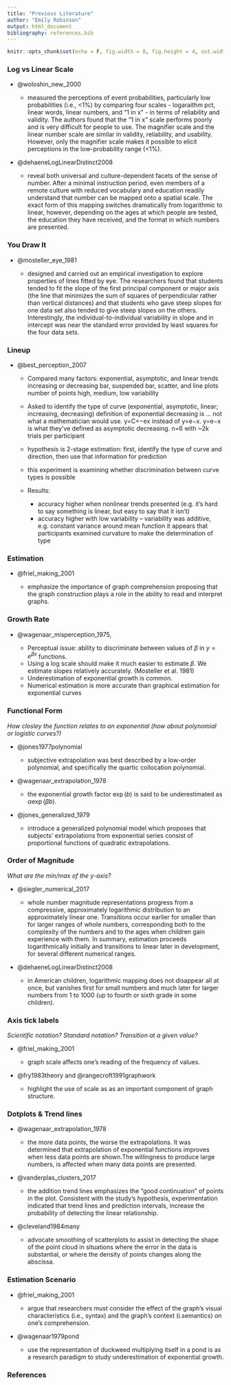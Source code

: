 ```yaml
---
title: "Previous Literature"
author: "Emily Robinson"
output: html_document
bibliography: references.bib
---
```


```r
knitr::opts_chunk$set(echo = F, fig.width = 8, fig.height = 4, out.width = "100%", dpi = 300, message = F)
```

### Log vs Linear Scale

- @woloshin_new_2000 

    - measured the perceptions of event probabilities, particularly low probabilities (i.e., <1%) by comparing four scales - logaraithm pct, linear words, linear numbers, and "1 in x" - in terms of reliability and validity. The authors found that the "1 in x" scale performs poorly and is very difficult for people to use. The magnifier scale and the linear number scale are similar in validity, reliability, and usability. However, only the magnifier scale makes it possible to elicit perceptions in the low-probability range (<1%).

- @dehaeneLogLinearDistinct2008 

    - reveal both universal and culture-dependent facets of the sense of number. After a minimal instruction period, even members of a remote culture with reduced vocabulary and education readily understand that number can be mapped onto a spatial scale. The exact form of this mapping switches dramatically from logarithmic to linear, however, depending on the ages at which people are tested, the education they have received, and the format in which numbers are presented.

### You Draw It
- @mosteller_eye_1981 

    - designed and carried out an empirical investigation to explore properties of lines fitted by eye. The researchers found that students tended to fit the slope of the first principal component or major axis (the line that minimizes the sum of squares of perpendicular rather than vertical distances) and that students who gave steep slopes for one data set also tended to give steep slopes on the others. Interestingly, the individual-to-individual variability in slope and in intercept was near the standard error provided by least squares for the four data sets.

### Lineup

- @best_perception_2007

    - Compared many factors: exponential, asymptotic, and linear trends increasing or decreasing bar, suspended bar, scatter, and line plots number of points high, medium, low variability

    - Asked to identify the type of curve (exponential, asymptotic, linear; increasing, decreasing) definition of exponential decreasing is … not what a mathematician would use. y=C+−ex instead of y=e−x. y=e−x is what they’ve defined as asymptotic decreasing. n=6 with ~2k trials per participant

    - hypothesis is 2-stage estimation: first, identify the type of curve and direction, then use that information for prediction

    - this experiment is examining whether discrimination between curve types is possible
    - Results:
        - accuracy higher when nonlinear trends presented (e.g. it’s hard to say something is linear, but easy to say that it isn’t)
        - accuracy higher with low variability – variability was additive, e.g. constant variance around mean function it appears that participants examined curvature to make the determination of type

### Estimation
-  @friel_making_2001 

    - emphasize the importance of graph comprehension proposing that the graph construction plays a role in the ability to read and interpret graphs.

### Growth Rate

- @wagenaar_misperception_1975, 

    - Perceptual issue: ability to discriminate between values of $\beta$ in $y = e^{\beta x}$ functions.
    - Using a log scale should make it much easier to estimate $\beta$. We estimate slopes relatively accurately. (Mosteller et al. 1981)
    - Underestimation of exponential growth is common.
    - Numerical estimation is more accurate than graphical estimation for exponential curves 

### Functional Form

*How closley the function relates to an exponential (how about polynomial or logistic curves?)*

- @jones1977polynomial 

    - subjective extrapolation was best described by a low-order polynomial, and specifically the quartic collocation polynomial.
    
- @wagenaar_extrapolation_1978 

    - the exponential growth factor $\exp(b)$ is said to be underestimated as $\alpha\exp(\beta b)$.

- @jones_generalized_1979 

    - introduce a generalized polynomial model which proposes that subjects' extrapolations from exponential series consist of proportional functions of quadratic extrapolations.

### Order of Magnitude
*What are the min/max of the y-axis?*

- @siegler_numerical_2017 

    - whole number magnitude representations progress from a compressive, approximately logarithmic distribution to an approximately linear one. Transitions occur earlier for smaller than for larger ranges of whole numbers, corresponding both to the complexity of the numbers and to the ages when children gain experience with them. In summary, estimation proceeds logarithmically initially and transitions to linear later in development, for several different numerical ranges.

- @dehaeneLogLinearDistinct2008

    - in American children, logarithmic mapping does not disappear all at once, but vanishes first for small numbers and much later for larger numbers from 1 to 1000 (up to fourth or sixth grade in some children).

### Axis tick labels
*Scientific notation? Standard notation? Transition at a given value?*

- @friel_making_2001 

    - graph scale affects one's reading of the frequency of values.
    
- @fry1983theory and @rangecroft1991graphwork 

    - highlight the use of scale as as an important component of graph structure.

### Dotplots & Trend lines
- @wagenaar_extrapolation_1978 

    - the more data points, the worse the extrapolations. It was determined that extrapolation of exponential functions improves when less data points are shown.The willingness to produce large numbers, is affected when many data points are presented.
    
- @vanderplas_clusters_2017 

    - the addition trend lines emphasizes the “good continuation” of points in the plot. Consistent with the study's hypothesis, experimentation indicated that trend lines and prediction intervals, increase the probability of detecting the linear relationship.
    
- @cleveland1984many 

    - advocate smoothing of scatterplots to assist in detecting the shape of the point cloud in situations where the error in the data is substantial, or where the density of points changes along the abscissa.

### Estimation Scenario
- @friel_making_2001 

    - argue that researchers must consider the effect of the graph's visual characteristics (i.e., syntax) and the graph's context (i.semantics) on one's comprehension.

- @wagenaar1979pond 

    - use the representation of duckweed multiplying itself in a pond is as a research paradigm to study underestimation of exponential growth.

### References


